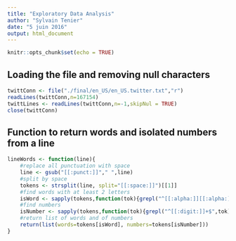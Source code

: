 ```yaml
---
title: "Exploratory Data Analysis"
author: "Sylvain Tenier"
date: "5 juin 2016"
output: html_document
---
```


```r
knitr::opts_chunk$set(echo = TRUE)
```

## Loading the file and removing null characters

```r
twittConn <- file("./final/en_US/en_US.twitter.txt","r")
readLines(twittConn,n=167154)
twittLines <- readLines(twittConn,n=-1,skipNul = TRUE)
close(twittConn)
```

## Function to return words and isolated numbers from a line

```r
lineWords <- function(line){
    #replace all punctuation with space
    line <- gsub("[[:punct:]]"," ",line)
    #split by space
    tokens <- strsplit(line, split="[[:space:]]")[[1]]
    #find words with at least 2 letters
    isWord <- sapply(tokens,function(tok){grepl("^[[:alpha:]][[:alpha:]]+$",tok)})
    #find numbers
    isNumber <- sapply(tokens,function(tok){grepl("^[[:digit:]]+$",tok)})
    #return list of words and of numbers
    return(list(words=tokens[isWord], numbers=tokens[isNumber]))
}
```

